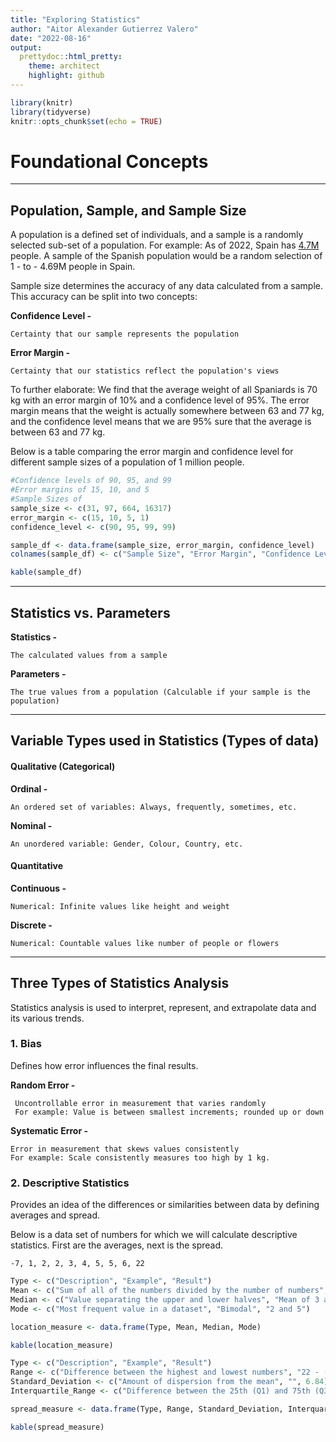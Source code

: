 ```yaml
---
title: "Exploring Statistics"
author: "Aitor Alexander Gutierrez Valero"
date: "2022-08-16"
output: 
  prettydoc::html_pretty:
    theme: architect
    highlight: github
---
```


```r
library(knitr)
library(tidyverse)
knitr::opts_chunk$set(echo = TRUE)
```

# Foundational Concepts

---

## Population, Sample, and Sample Size


A population is a defined set of individuals, and a sample is a randomly selected sub-set of a population. For example: As of 2022, Spain has [4.7M](https://www.ine.es/dyngs/INEbase/es/operacion.htm?c=Estadistica_C&cid=1254736176951&menu=ultiDatos&idp=1254735572981) people. A sample of the Spanish population would be a random selection of 1 - to - 4.69M people in Spain.

Sample size determines the accuracy of any data calculated from a sample. This accuracy can be split into two concepts:


**Confidence Level -**

    Certainty that our sample represents the population


**Error Margin -**

    Certainty that our statistics reflect the population's views


To further elaborate: We find that the average weight of all Spaniards is 70 kg with an error margin of 10% and a confidence level of 95%. The error margin means that the weight is actually somewhere between 63 and 77 kg, and the confidence level means that we are 95% sure that the average is between 63 and 77 kg.


Below is a table comparing the error margin and confidence level for different sample sizes of a population of 1 million people.
```r
#Confidence levels of 90, 95, and 99
#Error margins of 15, 10, and 5
#Sample Sizes of
sample_size <- c(31, 97, 664, 16317)
error_margin <- c(15, 10, 5, 1)
confidence_level <- c(90, 95, 99, 99)

sample_df <- data.frame(sample_size, error_margin, confidence_level)
colnames(sample_df) <- c("Sample Size", "Error Margin", "Confidence Level")

kable(sample_df)
```

---

## Statistics vs. Parameters
**Statistics -**

    The calculated values from a sample

**Parameters -**

    The true values from a population (Calculable if your sample is the population)

---

## Variable Types used in Statistics (Types of data)

#### Qualitative (Categorical)
**Ordinal -**

    An ordered set of variables: Always, frequently, sometimes, etc.

**Nominal -**

    An unordered variable: Gender, Colour, Country, etc.

#### Quantitative
**Continuous -**

    Numerical: Infinite values like height and weight

**Discrete -**

    Numerical: Countable values like number of people or flowers

---

## Three Types of Statistics Analysis

Statistics analysis is used to interpret, represent, and extrapolate data and its various trends.


### 1. Bias

Defines how error influences the final results.

**Random Error -**

     Uncontrollable error in measurement that varies randomly
     For example: Value is between smallest increments; rounded up or down

**Systematic Error -**

    Error in measurement that skews values consistently
    For example: Scale consistently measures too high by 1 kg.

### 2. Descriptive Statistics

Provides an idea of the differences or similarities between data by defining averages and spread.

Below is a data set of numbers for which we will calculate descriptive statistics. First are the averages, next is the spread.

    -7, 1, 2, 2, 3, 4, 5, 5, 6, 22
    
```r
Type <- c("Description", "Example", "Result")
Mean <- c("Sum of all of the numbers divided by the number of numbers", "(-7 + 1 + 2 + ... + 22)/10", 4.3)
Median <- c("Value separating the upper and lower halves", "Mean of 3 and 4", 3.5)
Mode <- c("Most frequent value in a dataset", "Bimodal", "2 and 5")

location_measure <- data.frame(Type, Mean, Median, Mode)

kable(location_measure)
```

```r
Type <- c("Description", "Example", "Result")
Range <- c("Difference between the highest and lowest numbers", "22 - (-7)", 29)
Standard_Deviation <- c("Amount of dispersion from the mean", "", 6.84)
Interquartile_Range <- c("Difference between the 25th (Q1) and 75th (Q3) percentiles", "Q1 = 2 Q3 = 5", 3.00)

spread_measure <- data.frame(Type, Range, Standard_Deviation, Interquartile_Range)

kable(spread_measure)
```

